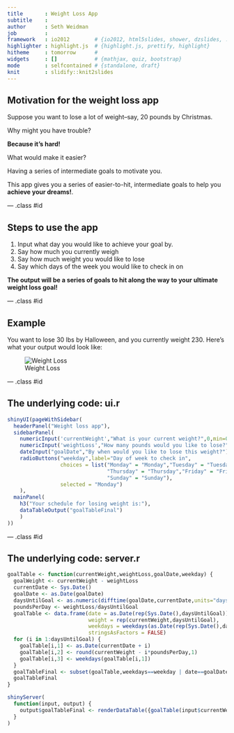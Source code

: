 ```yaml
---
title       : Weight Loss App
subtitle    : 
author      : Seth Weidman
job         : 
framework   : io2012        # {io2012, html5slides, shower, dzslides, ...}
highlighter : highlight.js  # {highlight.js, prettify, highlight}
hitheme     : tomorrow      # 
widgets     : []            # {mathjax, quiz, bootstrap}
mode        : selfcontained # {standalone, draft}
knit        : slidify::knit2slides
---
```


## Motivation for the weight loss app

Suppose you want to lose a lot of weight--say, 20 pounds by Christmas. 

Why might you have trouble?

**Because it's hard!**

What would make it easier?

Having a series of intermediate goals to motivate you.

This app gives you a series of easier-to-hit, intermediate goals to help you **achieve your dreams!**.

--- .class #id 

## Steps to use the app

1. Input what day you would like to achieve your goal by.
2. Say how much you currently weigh
3. Say how much weight you would like to lose
4. Say which days of the week you would like to check in on

**The output will be a series of goals to hit along the way to your ultimate weight loss goal!**

--- .class #id

## Example

You want to lose 30 lbs by Halloween, and you currently weight 230. Here's what your output would look like:

![Weight Loss](figures/WeightLoss3.png)

--- .class #id

## The underlying code: ui.r

```r
shinyUI(pageWithSidebar(
  headerPanel("Weight loss app"),
  sidebarPanel(
    numericInput('currentWeight',"What is your current weight?",0,min=0,max=500,step=1),
    numericInput('weightLoss',"How many pounds would you like to lose?",0,min=0,max=500,step=1),
    dateInput("goalDate","By when would you like to lose this weight?"),
    radioButtons("weekday",label="Day of week to check in",
                 choices = list("Monday" = "Monday","Tuesday" = "Tuesday","Wednesday" = "Wednesday",
                                "Thursday" = "Thursday","Friday" = "Friday","Saturday" = "Saturday",
                                "Sunday" = "Sunday"),
                 selected = "Monday")
    ), 
  mainPanel(
    h3("Your schedule for losing weight is:"),
    dataTableOutput("goalTableFinal")
    )
))
```

--- .class #id

## The underlying code: server.r 

```r

goalTable <- function(currentWeight,weightLoss,goalDate,weekday) {
  goalWeight <- currentWeight - weightLoss
  currentDate <- Sys.Date()
  goalDate <- as.Date(goalDate)
  daysUntilGoal <- as.numeric(difftime(goalDate,currentDate,units="days"))
  poundsPerDay <- weightLoss/daysUntilGoal
  goalTable <- data.frame(date = as.Date(rep(Sys.Date(),daysUntilGoal)),
                          weight = rep(currentWeight,daysUntilGoal),
                          weekdays = weekdays(as.Date(rep(Sys.Date(),daysUntilGoal))),
                          stringsAsFactors = FALSE)
  for (i in 1:daysUntilGoal) {
    goalTable[i,1] <- as.Date(currentDate + i)
    goalTable[i,2] <- round(currentWeight - i*poundsPerDay,1)
    goalTable[i,3] <- weekdays(goalTable[i,1])
  }
  goalTableFinal <- subset(goalTable,weekdays==weekday | date==goalDate)
  goalTableFinal
}

shinyServer(
  function(input, output) {
    output$goalTableFinal <- renderDataTable({goalTable(input$currentWeight,input$weightLoss,input$goalDate,input$weekday)}) 
  }
)
```